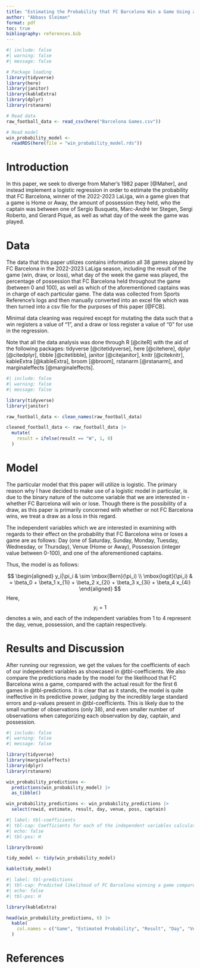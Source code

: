 ```yaml
---
title: "Estimating the Probability that FC Barcelona Win a Game Using a Logistic Model"
author: "Abbass Sleiman"
format: pdf
toc: true
bibliography: references.bib
---
```


```r
#| include: false
#| warning: false
#| message: false

# Package loading
library(tidyverse)
library(here)
library(janitor)
library(kableExtra)
library(dplyr)
library(rstanarm)

# Read data
raw_football_data <- read_csv(here("Barcelona Games.csv"))

# Read model
win_probability_model <-
  readRDS(here(file = "win_probability_model.rds"))
```

# Introduction

In this paper, we seek to diverge from Maher's 1982 paper [@Maher], and instead implement a logistic regression in order to estimate the probability that FC Barcelona, winner of the 2022-2023 LaLiga, win a game given that a game is Home or Away, the amount of possession they held, who the captain was between one of Sergio Busquets, Marc-André ter Stegen, Sergi Roberto, and Gerard Piqué, as well as what day of the week the game was played.

# Data

The data that this paper utilizes contains information all 38 games played by FC Barcelona in the 2022-2023 LaLiga season, including the result of the game (win, draw, or loss), what day of the week the game was played, the percentage of possession that FC Barcelona held throughout the game (between 0 and 100), as well as which of the aforementioned captains was in charge of each particular game. The data was collected from Sports Reference's logs and then manually converted into an excel file which was then turned into a csv file for the purposes of this paper [@FCB]. 

Minimal data cleaning was required except for mutating the data such that a win registers a value of "1", and a draw or loss register a value of "0" for use in the regression.

Note that all the data analysis was done through R [@citeR] with the aid of the following packages: tidyverse [@citetidyverse], here [@citehere], dplyr [@citedplyr], tibble [@citetibble], janitor [@citejanitor], knitr [@citeknitr], kableExtra [@kableExtra], broom [@broom], rstanarm [@rstanarm], and marginaleffects [@marginaleffects].

```r
#| include: false
#| warning: false
#| message: false

library(tidyverse)
library(janitor)

raw_football_data <- clean_names(raw_football_data)

cleaned_football_data <- raw_football_data |>
  mutate(
    result = ifelse(result == "W", 1, 0)
  )
```

# Model

The particular model that this paper will utilize is logistic. The primary reason why I have decided to make use of a logistic model in particular, is due to the binary nature of the outcome variable that we are interested in - whether FC Barcelona will win or lose. Though there is the possibility of a draw, as this paper is primarily concerned with whether or not FC Barcelona wins, we treat a draw as a loss in this regard.

The independent variables which we are interested in examining with regards to their effect on the probability that FC Barcelona wins or loses a game are as follows: Day (one of Saturday, Sunday, Monday, Tuesday, Wednesday, or Thursday), Venue (Home or Away), Possession (integer value between 0-100), and one of the aforementioned captains.

Thus, the model is as follows:

$$
\begin{aligned}
y_i|\pi_i & \sim \mbox{Bern}(\pi_i) \\
\mbox{logit}(\pi_i) & = \beta_0 + \beta_1 x_{1i} + \beta_2 x_{2i} + \beta_3 x_{3i} + \beta_4 x_{4i}
\end{aligned}
$$
Here, $$y_i = 1$$ denotes a win, and each of the independent variables from 1 to 4 represent the day, venue, possession, and the captain respectively. 

# Results and Discussion

After running our regression, we get the values for the coefficients of each of our independent variables as showcased in @tbl-coefficients. We also compare the predictions made by the model for the likelihood that FC Barcelona wins a game, compared with the actual result for the first 6 games in @tbl-predictions. It is clear that as it stands, the model is quite ineffective in its predictive power, judging by the incredibly large standard errors and p-values present in @tbl-coefficients. This is likely due to the small number of observations (only 38), and even smaller number of observations when categorizing each observation by day, captain, and possession.

```r
#| include: false
#| warning: false
#| message: false

library(tidyverse)
library(marginaleffects)
library(dplyr)
library(rstanarm)

win_probability_predictions <- 
  predictions(win_probability_model) |>
  as_tibble()

win_probability_predictions <- win_probability_predictions |>
  select(rowid, estimate, result, day, venue, poss, captain)
```

```r
#| label: tbl-coefficients
#| tbl-cap: Coefficients for each of the independent variables calculated from running the logistic regression.
#| echo: false
#| tbl-pos: H

library(broom)

tidy_model <- tidy(win_probability_model)

kable(tidy_model)
```

```r
#| label: tbl-predictions
#| tbl-cap: Predicted likelihood of FC Barcelona winning a game compared with the actual result.
#| echo: false
#| tbl-pos: H

library(kableExtra)

head(win_probability_predictions, 6) |>
  kable(
    col.names = c("Game", "Estimated Probability", "Result", "Day", "Venue", "Possession", "Captain")
  )
```

\newpage

# References